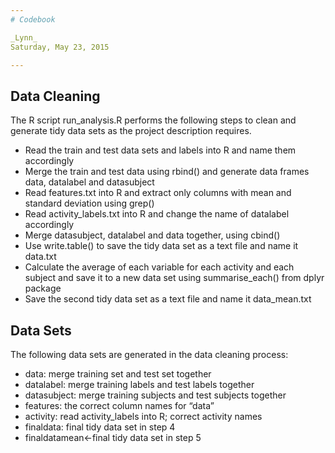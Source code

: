 ```yaml
---
# Codebook

_Lynn_
Saturday, May 23, 2015

---
```


## Data Cleaning

The R script run_analysis.R performs the following steps to clean and generate tidy data sets as the project description requires.

* Read the train and test data sets and labels into R and name them accordingly
* Merge the train and test data using rbind() and generate data frames data, datalabel and datasubject
* Read features.txt into R and extract only columns with mean and standard deviation using grep()
* Read activity_labels.txt into R and change the name of datalabel accordingly
* Merge datasubject, datalabel and data together, using cbind()
* Use write.table() to save the tidy data set as a text file and name it data.txt
* Calculate the average of each variable for each activity and each subject and save it to a new data set using summarise_each() from dplyr package
* Save the second tidy data set as a text file and name it data_mean.txt

## Data Sets

The following data sets are generated in the data cleaning process:

* data: merge training set and test set together
* datalabel: merge training labels and test labels together
* datasubject: merge training subjects and test subjects together
* features: the correct column names for "data"
* activity: read activity_labels into R; correct activity names
* finaldata: final tidy data set in step 4
* finaldatamean<-final tidy data set in step 5
